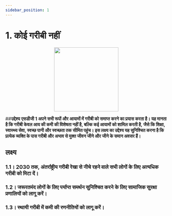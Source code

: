 ```yaml
---
sidebar_position: 1
---
```

# 1. कोई गरीबी नहीं
<p align="center"><img src="https://un.org/sustainabledevelopment/wp-content/uploads/2019/08/E-Goal-01-1024x1024.png" width="200" height="200"/></p>

##**उद्देश्य**
**एसडीजी 1 अपने सभी रूपों और आयामों में गरीबी को समाप्त करने का प्रयास करता है। यह मानता है कि गरीबी केवल आय की कमी की विशेषता नहीं है, बल्कि कई आयामों को शामिल करती है, जैसे कि शिक्षा, स्वास्थ्य सेवा, स्वच्छ पानी और स्वच्छता तक सीमित पहुंच। इस लक्ष्य का उद्देश्य यह सुनिश्चित करना है कि प्रत्येक व्यक्ति के पास गरीबी और अभाव से मुक्त जीवन जीने और जीने के समान अवसर हैं।**

 ## लक्ष्य 

 ### 1.1। 2030 तक, अंतर्राष्ट्रीय गरीबी रेखा से नीचे रहने वाले सभी लोगों के लिए अत्यधिक गरीबी को मिटा दें। 

 ### 1.2। जरूरतमंद लोगों के लिए पर्याप्त समर्थन सुनिश्चित करने के लिए सामाजिक सुरक्षा प्रणालियों को लागू करें। 

 ### 1.3। स्थायी गरीबी में कमी की रणनीतियों को लागू करें।